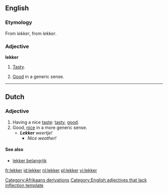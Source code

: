 ==English==

===Etymology===
From {{Af.}} ''lekker'', from {{D.}} ''lekker''.

===Adjective===
'''lekker'''

# {{context|South Africa}} [[tasty|Tasty]].
# {{context|South Africa}} [[good|Good]] in a generic sense.
[[Category:Afrikaans derivations]]
[[Category:English adjectives that lack inflection template]]

----

==Dutch==
===Adjective===
{{nl-adj|comp=lekkerder}}

# Having a nice [[taste]]: [[tasty]], [[good]].
# Good, [[nice]] in a more generic sense.
#* '''''Lekker''' weertje!''
#** ''Nice weather!''

====See also====
* [[lekker belangrijk]]

[[fr:lekker]]
[[id:lekker]]
[[nl:lekker]]
[[pl:lekker]]
[[vi:lekker]]